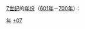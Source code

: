{{Catnav|頁面分類|历史|歷史學|年代学|年}}
{{Catnav|頁面分類|历史|歷史時代|年}}
{{Catnav|頁面分類|人文學科|歷史學|年代学|年}}

[[7世纪|7世纪]]的[[:Category:年|年份]]（[[601年|601年]]－[[700年|700年]]）：

{{世纪各年导航}}

[[Category:7世纪|年]]
[[Category:年|+07]]